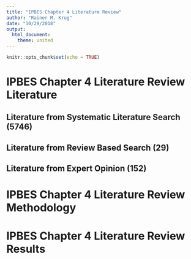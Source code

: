 ```yaml
---
title: "IPBES Chapter 4 Literature Review"
author: "Rainer M. Krug"
date: "10/29/2018"
output: 
  html_document: 
    theme: united
---
```


```r
knitr::opts_chunk$set(echo = TRUE)
```

# IPBES Chapter 4 Literature Review Literature

## Literature from Systematic Literature Search (5746)

## Literature from Review Based Search (29)

## Literature from Expert Opinion (152)

# IPBES Chapter 4 Literature Review Methodology

# IPBES Chapter 4 Literature Review Results